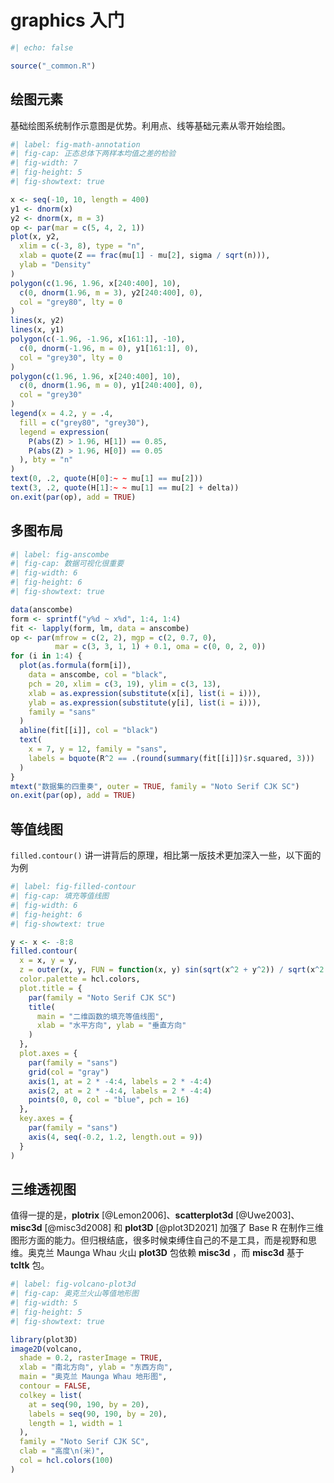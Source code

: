 # graphics 入门 {#sec-basic-graphics}

```r
#| echo: false

source("_common.R")
```

## 绘图元素 {#sec-graphics-elements}

基础绘图系统制作示意图是优势。利用点、线等基础元素从零开始绘图。

```r
#| label: fig-math-annotation
#| fig-cap: 正态总体下两样本均值之差的检验
#| fig-width: 7
#| fig-height: 5
#| fig-showtext: true

x <- seq(-10, 10, length = 400)
y1 <- dnorm(x)
y2 <- dnorm(x, m = 3)
op <- par(mar = c(5, 4, 2, 1))
plot(x, y2,
  xlim = c(-3, 8), type = "n",
  xlab = quote(Z == frac(mu[1] - mu[2], sigma / sqrt(n))),
  ylab = "Density"
)
polygon(c(1.96, 1.96, x[240:400], 10),
  c(0, dnorm(1.96, m = 3), y2[240:400], 0),
  col = "grey80", lty = 0
)
lines(x, y2)
lines(x, y1)
polygon(c(-1.96, -1.96, x[161:1], -10),
  c(0, dnorm(-1.96, m = 0), y1[161:1], 0),
  col = "grey30", lty = 0
)
polygon(c(1.96, 1.96, x[240:400], 10),
  c(0, dnorm(1.96, m = 0), y1[240:400], 0),
  col = "grey30"
)
legend(x = 4.2, y = .4,
  fill = c("grey80", "grey30"),
  legend = expression(
    P(abs(Z) > 1.96, H[1]) == 0.85,
    P(abs(Z) > 1.96, H[0]) == 0.05
  ), bty = "n"
)
text(0, .2, quote(H[0]:~ ~ mu[1] == mu[2]))
text(3, .2, quote(H[1]:~ ~ mu[1] == mu[2] + delta))
on.exit(par(op), add = TRUE)
```

## 多图布局 {#sec-graphics-layout}

```r
#| label: fig-anscombe
#| fig-cap: 数据可视化很重要
#| fig-width: 6
#| fig-height: 6
#| fig-showtext: true

data(anscombe)
form <- sprintf("y%d ~ x%d", 1:4, 1:4)
fit <- lapply(form, lm, data = anscombe)
op <- par(mfrow = c(2, 2), mgp = c(2, 0.7, 0), 
          mar = c(3, 3, 1, 1) + 0.1, oma = c(0, 0, 2, 0))
for (i in 1:4) {
  plot(as.formula(form[i]),
    data = anscombe, col = "black",
    pch = 20, xlim = c(3, 19), ylim = c(3, 13),
    xlab = as.expression(substitute(x[i], list(i = i))),
    ylab = as.expression(substitute(y[i], list(i = i))),
    family = "sans"
  )
  abline(fit[[i]], col = "black")
  text(
    x = 7, y = 12, family = "sans",
    labels = bquote(R^2 == .(round(summary(fit[[i]])$r.squared, 3)))
  )
}
mtext("数据集的四重奏", outer = TRUE, family = "Noto Serif CJK SC")
on.exit(par(op), add = TRUE)
```

## 等值线图 {#sec-graphics-contour}

`filled.contour()` 讲一讲背后的原理，相比第一版技术更加深入一些，以下面的为例

```r
#| label: fig-filled-contour
#| fig-cap: 填充等值线图
#| fig-width: 6
#| fig-height: 6
#| fig-showtext: true

y <- x <- -8:8
filled.contour(
  x = x, y = y,
  z = outer(x, y, FUN = function(x, y) sin(sqrt(x^2 + y^2)) / sqrt(x^2 + y^2)),
  color.palette = hcl.colors,
  plot.title = {
    par(family = "Noto Serif CJK SC")
    title(
      main = "二维函数的填充等值线图",
      xlab = "水平方向", ylab = "垂直方向"
    )
  },
  plot.axes = {
    par(family = "sans")
    grid(col = "gray")
    axis(1, at = 2 * -4:4, labels = 2 * -4:4)
    axis(2, at = 2 * -4:4, labels = 2 * -4:4)
    points(0, 0, col = "blue", pch = 16)
  },
  key.axes = {
    par(family = "sans")
    axis(4, seq(-0.2, 1.2, length.out = 9))
  }
)
```

## 三维透视图 {#sec-graphics-persp}

值得一提的是，**plotrix** [@Lemon2006]、**scatterplot3d** [@Uwe2003]、**misc3d** [@misc3d2008] 和 **plot3D** [@plot3D2021] 加强了 Base R 在制作三维图形方面的能力。但归根结底，很多时候束缚住自己的不是工具，而是视野和思维。奥克兰 Maunga Whau 火山 **plot3D** 包依赖 **misc3d** ，而 **misc3d** 基于 **tcltk** 包。

```r
#| label: fig-volcano-plot3d
#| fig-cap: 奥克兰火山等值地形图
#| fig-width: 5
#| fig-height: 5
#| fig-showtext: true

library(plot3D)
image2D(volcano,
  shade = 0.2, rasterImage = TRUE,
  xlab = "南北方向", ylab = "东西方向",
  main = "奥克兰 Maunga Whau 地形图",
  contour = FALSE,
  colkey = list(
    at = seq(90, 190, by = 20),
    labels = seq(90, 190, by = 20),
    length = 1, width = 1
  ),
  family = "Noto Serif CJK SC",
  clab = "高度\n(米)",
  col = hcl.colors(100)
)
```
